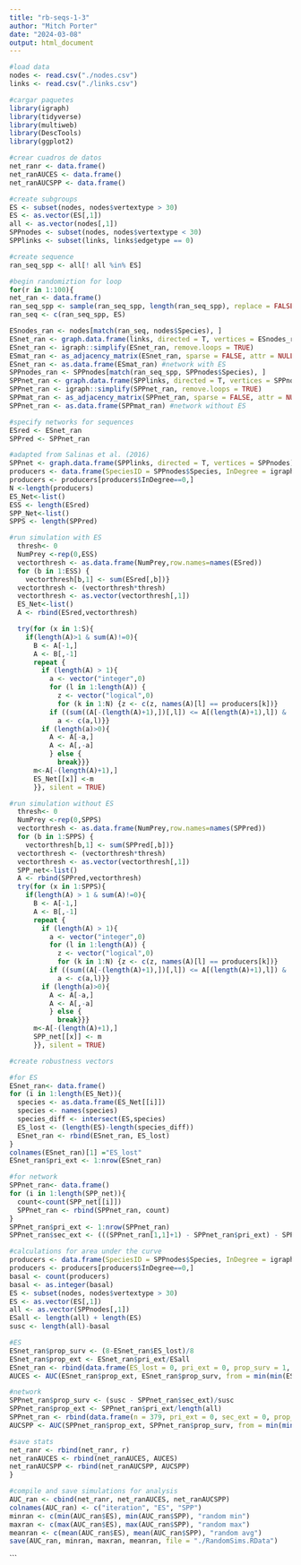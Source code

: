 ```yaml
---
title: "rb-seqs-1-3"
author: "Mitch Porter"
date: "2024-03-08"
output: html_document
---
```


```r
#load data
nodes <- read.csv("./nodes.csv")
links <- read.csv("./links.csv")

#cargar paquetes
library(igraph)
library(tidyverse)
library(multiweb)
library(DescTools)
library(ggplot2)

#crear cuadros de datos
net_ranr <- data.frame()
net_ranAUCES <- data.frame()
net_ranAUCSPP <- data.frame()
```


```r
#create subgroups
ES <- subset(nodes, nodes$vertextype > 30)
ES <- as.vector(ES[,1])
all <- as.vector(nodes[,1])
SPPnodes <- subset(nodes, nodes$vertextype < 30)
SPPlinks <- subset(links, links$edgetype == 0)

#create sequence
ran_seq_spp <- all[! all %in% ES] 

#begin randomiztion for loop
for(r in 1:100){
net_ran <- data.frame()
ran_seq_spp <- sample(ran_seq_spp, length(ran_seq_spp), replace = FALSE)
ran_seq <- c(ran_seq_spp, ES)

ESnodes_ran <- nodes[match(ran_seq, nodes$Species), ]
ESnet_ran <- graph.data.frame(links, directed = T, vertices = ESnodes_ran)
ESnet_ran <- igraph::simplify(ESnet_ran, remove.loops = TRUE)
ESmat_ran <- as_adjacency_matrix(ESnet_ran, sparse = FALSE, attr = NULL)
ESnet_ran <- as.data.frame(ESmat_ran) #network with ES
SPPnodes_ran <- SPPnodes[match(ran_seq_spp, SPPnodes$Species), ]
SPPnet_ran <- graph.data.frame(SPPlinks, directed = T, vertices = SPPnodes_ran)
SPPnet_ran <- igraph::simplify(SPPnet_ran, remove.loops = TRUE)
SPPmat_ran <- as_adjacency_matrix(SPPnet_ran, sparse = FALSE, attr = NULL)
SPPnet_ran <- as.data.frame(SPPmat_ran) #network without ES

#specify networks for sequences
ESred <- ESnet_ran
SPPred <- SPPnet_ran

#adapted from Salinas et al. (2016)
SPPnet <- graph.data.frame(SPPlinks, directed = T, vertices = SPPnodes)
producers <- data.frame(SpeciesID = SPPnodes$Species, InDegree = igraph::degree(SPPnet, mode="in"))
producers <- producers[producers$InDegree==0,]
N <-length(producers)
ES_Net<-list()
ESS <- length(ESred)
SPP_Net<-list()
SPPS <- length(SPPred)

#run simulation with ES
  thresh<- 0
  NumPrey <-rep(0,ESS)
  vectorthresh <- as.data.frame(NumPrey,row.names=names(ESred))
  for (b in 1:ESS) {
    vectorthresh[b,1] <- sum(ESred[,b])}
  vectorthresh <- (vectorthresh*thresh)
  vectorthresh <- as.vector(vectorthresh[,1])
  ES_Net<-list()
  A <- rbind(ESred,vectorthresh)

  try(for (x in 1:S){
    if(length(A)>1 & sum(A)!=0){ 
      B <- A[-1,]
      A <- B[,-1]
      repeat {
        if (length(A) > 1){
          a <- vector("integer",0)
          for (l in 1:length(A)) {
            z <- vector("logical",0)
            for (k in 1:N) {z <- c(z, names(A)[l] == producers[k])}
          if ((sum((A[-(length(A)+1),])[,l]) <= A[(length(A)+1),l]) & !any(z)){
            a <- c(a,l)}}
        if (length(a)>0){
          A <- A[-a,]
          A <- A[,-a]
          } else {
            break}}}
      m<-A[-(length(A)+1),]
      ES_Net[[x]] <-m
      }}, silent = TRUE)

#run simulation without ES
  thresh<- 0
  NumPrey <-rep(0,SPPS)
  vectorthresh <- as.data.frame(NumPrey,row.names=names(SPPred))
  for (b in 1:SPPS) {
    vectorthresh[b,1] <- sum(SPPred[,b])}
  vectorthresh <- (vectorthresh*thresh)
  vectorthresh <- as.vector(vectorthresh[,1])
  SPP_net<-list()
  A <- rbind(SPPred,vectorthresh)
  try(for (x in 1:SPPS){
    if(length(A) > 1 & sum(A)!=0){
      B <- A[-1,]
      A <- B[,-1]
      repeat {
        if (length(A) > 1){
          a <- vector("integer",0)
          for (l in 1:length(A)) {
            z <- vector("logical",0)
            for (k in 1:N) {z <- c(z, names(A)[l] == producers[k])}
          if ((sum((A[-(length(A)+1),])[,l]) <= A[(length(A)+1),l]) & !any(z)){
            a <- c(a,l)}}
        if (length(a)>0){
          A <- A[-a,]
          A <- A[,-a]
          } else {
            break}}}
      m<-A[-(length(A)+1),]
      SPP_net[[x]] <- m
      }}, silent = TRUE)

#create robustness vectors

#for ES
ESnet_ran<- data.frame()
for (i in 1:length(ES_Net)){
  species <- as.data.frame(ES_Net[[i]])
  species <- names(species)
  species_diff <- intersect(ES,species)
  ES_lost <- (length(ES)-length(species_diff))
  ESnet_ran <- rbind(ESnet_ran, ES_lost)
}
colnames(ESnet_ran)[1] ="ES_lost"
ESnet_ran$pri_ext <- 1:nrow(ESnet_ran)

#for network
SPPnet_ran<- data.frame()
for (i in 1:length(SPP_net)){
  count<-count(SPP_net[[i]])
  SPPnet_ran <- rbind(SPPnet_ran, count)
}
SPPnet_ran$pri_ext <- 1:nrow(SPPnet_ran)
SPPnet_ran$sec_ext <- (((SPPnet_ran[1,1]+1) - SPPnet_ran$pri_ext) - SPPnet_ran$n)

#calculations for area under the curve
producers <- data.frame(SpeciesID = SPPnodes$Species, InDegree = igraph::degree(SPPnet, mode="in"))
producers <- producers[producers$InDegree==0,]
basal <- count(producers)
basal <- as.integer(basal)
ES <- subset(nodes, nodes$vertextype > 30)
ES <- as.vector(ES[,1])
all <- as.vector(SPPnodes[,1])
ESall <- length(all) + length(ES)
susc <- length(all)-basal

#ES
ESnet_ran$prop_surv <- (8-ESnet_ran$ES_lost)/8
ESnet_ran$prop_ext <- ESnet_ran$pri_ext/ESall
ESnet_ran <- rbind(data.frame(ES_lost = 0, pri_ext = 0, prop_surv = 1, prop_ext = 0), ESnet_ran)
AUCES <- AUC(ESnet_ran$prop_ext, ESnet_ran$prop_surv, from = min(min(ESnet_ran$prop_ext)), to = max(max(ESnet_ran$prop_ext)), method = c("trapezoid"), absolutearea = FALSE)

#network
SPPnet_ran$prop_surv <- (susc - SPPnet_ran$sec_ext)/susc
SPPnet_ran$prop_ext <- SPPnet_ran$pri_ext/length(all)
SPPnet_ran <- rbind(data.frame(n = 379, pri_ext = 0, sec_ext = 0, prop_surv = 1, prop_ext = 0), SPPnet_ran)
AUCSPP <- AUC(SPPnet_ran$prop_ext, SPPnet_ran$prop_surv, from = min(min(SPPnet_ran$prop_ext)), to = max(max(SPPnet_ran$prop_ext)), method = c("trapezoid"), absolutearea = FALSE)

#save stats
net_ranr <- rbind(net_ranr, r)
net_ranAUCES <- rbind(net_ranAUCES, AUCES)
net_ranAUCSPP <- rbind(net_ranAUCSPP, AUCSPP)
}
```

```r
#compile and save simulations for analysis
AUC_ran <- cbind(net_ranr, net_ranAUCES, net_ranAUCSPP)
colnames(AUC_ran) <- c("iteration", "ES", "SPP")
minran <- c(min(AUC_ran$ES), min(AUC_ran$SPP), "random min")
maxran <- c(max(AUC_ran$ES), max(AUC_ran$SPP), "random max")
meanran <- c(mean(AUC_ran$ES), mean(AUC_ran$SPP), "random avg")
save(AUC_ran, minran, maxran, meanran, file = "./RandomSims.RData")
```
```


